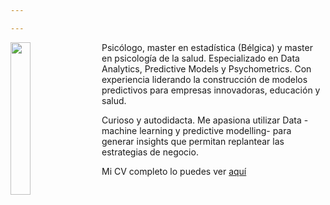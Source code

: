 ```yaml
---

---
```


<img src="images/IMG_7324.JPG" style="width:25%; margin-right: 20px" align="left">

Psicólogo, master en estadística (Bélgica) y master en psicología de la salud. Especializado en Data Analytics, Predictive Models y Psychometrics. Con experiencia liderando la construcción de modelos predictivos para empresas innovadoras, educación y salud. 
	
Curioso y autodidacta. Me apasiona utilizar Data - machine learning y predictive modelling- para generar insights que permitan replantear las estrategias de negocio.
	

Mi CV completo lo puedes ver [aquí](Smart_Twenty_Seconds_CV_castellano.pdf)